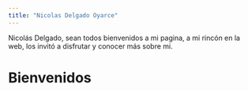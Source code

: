 ```yaml
---
title: "Nicolas Delgado Oyarce"
---
```


Nicolás Delgado, sean todos bienvenidos a mi pagina, a mi rincón en la web, 
los invitó a disfrutar y conocer más sobre mi.


# Bienvenidos
